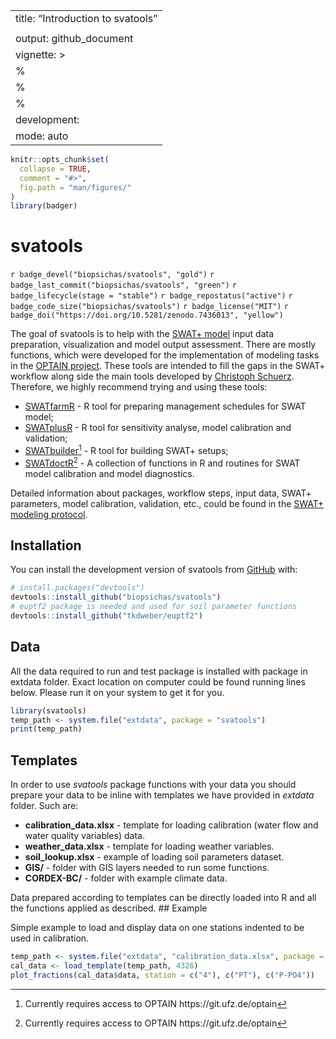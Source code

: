 
---
title: "Introduction to svatools"
<!-- output: rmarkdown::html_vignette -->
output: github_document
vignette: >
  %\VignetteIndexEntry{Introduction to svatools}
  %\VignetteEngine{knitr::rmarkdown}
  %\VignetteEncoding{UTF-8}
development:
  mode: auto
---

```r
knitr::opts_chunk$set(
  collapse = TRUE,
  comment = "#>",
  fig.path = "man/figures/"
)
library(badger)
```

# svatools

`r badge_devel("biopsichas/svatools", "gold")`
`r badge_last_commit("biopsichas/svatools", "green")`
`r badge_lifecycle(stage = "stable")`
`r badge_repostatus("active")`
`r badge_code_size("biopsichas/svatools")`
`r badge_license("MIT")`
`r badge_doi("https://doi.org/10.5281/zenodo.7436013", "yellow")`

The goal of svatools is to help with the [SWAT+ model](https://swat.tamu.edu/software/plus/) input data preparation, visualization and model output assessment. There are mostly functions, which were developed for the implementation of modeling tasks in the [OPTAIN project](https://www.optain.eu/). These tools are intended to fill the gaps in the SWAT+ workflow along side the main tools developed by [Christoph Schuerz](https://www.ufz.de/index.php?en=49467). Therefore, we highly recommend trying and using these tools:

- [SWATfarmR](http://chrisschuerz.github.io/SWATfarmR/) - R tool for preparing management schedules for SWAT model;
- [SWATplusR](https://chrisschuerz.github.io/SWATplusR/articles/SWATplusR.html) - R tool for sensitivity analyse, model calibration and validation;
- [SWATbuilder](https://git.ufz.de/optain/wp4-integrated-assessment/swat/bildr_script)^[Currently requires access to OPTAIN https://git.ufz.de/optain] - R tool for building SWAT+ setups;
- [SWATdoctR](https://git.ufz.de/schuerz/swatdoctr)^[Currently requires access to OPTAIN https://git.ufz.de/optain] - A collection of functions in R and routines for SWAT model calibration and model diagnostics.

Detailed information about packages, workflow steps, input data, SWAT+ parameters, model calibration, validation, etc., could be found in the [SWAT+ modeling protocol](https://doi.org/10.5281/zenodo.7463395).

## Installation

You can install the development version of svatools from [GitHub](https://github.com/) with:

``` r
# install.packages("devtools")
devtools::install_github("biopsichas/svatools")
# euptf2 package is needed and used for soil parameter functions
devtools::install_github("tkdweber/euptf2")
```

## Data

All the data required to run and test package is installed with package in extdata folder. Exact location on computer could be found running lines below. Please run it on your system to get it for you.   

```r
library(svatools)
temp_path <- system.file("extdata", package = "svatools")
print(temp_path)
```

## Templates

In order to use *svatools* package functions with your data you should prepare your data to be inline with templates we have provided in *extdata* folder. Such are:

- **calibration_data.xlsx** - template for loading calibration (water flow and water quality variables) data.
- **weather_data.xlsx** - template for loading weather variables.
- **soil_lookup.xlsx** - example of loading soil parameters dataset. 
- **GIS/** - folder with GIS layers needed to run some functions.
- **CORDEX-BC/** - folder with example climate data.

Data prepared according to templates can be directly loaded into R and all the functions applied as described. 
## Example

Simple example to load and display data on one stations indented to be used in calibration. 

```r
temp_path <- system.file("extdata", "calibration_data.xlsx", package = "svatools")
cal_data <- load_template(temp_path, 4326)
plot_fractions(cal_data$data, station = c("4"), c("PT"), c("P-PO4"))
```